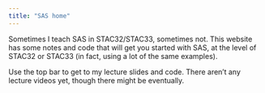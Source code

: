 ```yaml
---
title: "SAS home"
---
```


Sometimes I teach SAS in STAC32/STAC33, sometimes not. This website has some notes and code that will get you started with SAS, at the level of STAC32 or STAC33 (in fact, using a lot of the same examples).

Use the top bar to get to my lecture slides and code. There aren't any lecture videos yet, though there might be eventually.